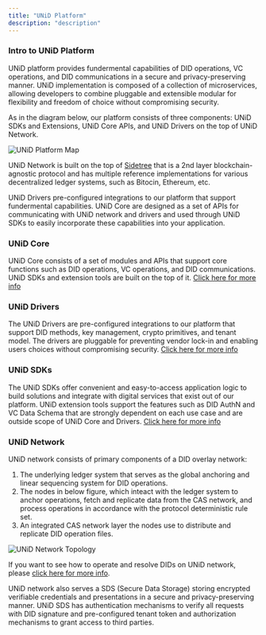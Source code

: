 ```yaml
---
title: "UNiD Platform"
description: "description"
---
```


### Intro to UNiD Platform

UNiD platform provides fundermental capabilities of DID operations, VC operations, and DID communications in a secure and privacy-preserving manner. UNiD implementation is composed of a collection of microservices, allowing developers to combine pluggable and extensible modular for flexibility and freedom of choice without compromising security.

As in the diagram below, our platform consists of three components: UNiD SDKs and Extensions, UNiD Core APIs, and UNiD Drivers on the top of UNiD Network.

![UNiD Platform Map](./assets/unid-platform-diagram.png)

UNiD Network is built on the top of [Sidetree](https://identity.foundation/sidetree/spec/) that is a 2nd layer blockchain-agnostic protocol and has multiple reference implementations for various decentralized ledger systems, such as Bitocin, Ethereum, etc.

UNiD Drivers pre-configured integrations to our platform that support fundermental capabilities. UNiD Core are designed as a set of APIs for communicating with UNiD network and drivers and used through UNiD SDKs to easily incorporate these capabilities into your application.

### UNiD Core

UNiD Core consists of a set of modules and APIs that support core functions such as DID operations, VC operations, and DID communications. UNiD SDKs and extension tools are built on the top of it. [Click here for more info](/unid/1-core)

### UNiD Drivers

The UNiD Drivers are pre-configured integrations to our platform that support DID methods, key management, crypto primitives, and tenant model. The drivers are pluggable for preventing vendor lock-in and enabling users choices without compromising security. [Click here for more info](/unid/2-drivers)

### UNiD SDKs

The UNiD SDKs offer convenient and easy-to-access application logic to build solutions and integrate with digital services that exist out of our platform. UNiD extension tools support the features such as DID AuthN and VC Data Schema that are strongly dependent on each use case and are outside scope of UNiD Core and Drivers. [Click here for more info](/unid/3-extensions)

### UNiD Network

UNiD network consists of primary components of a DID overlay network:

1. The underlying ledger system that serves as the global anchoring and linear sequencing system for DID operations.
2. The nodes in below figure, which inteact with the ledger system to anchor operations, fetch and replicate data from the CAS network, and process operations in accordance with the protocol deterministic rule set.
3. An integrated CAS network layer the nodes use to distribute and replicate DID operation files.

![UNiD Network Topology](./assets/unid-network.png)

If you want to see how to operate and resolve DIDs on UNiD network, please [click here for more info]().

UNiD network also serves a SDS (Secure Data Storage) storing encrypted verifiable credentials and presentations in a secure and privacy-preserving manner. UNiD SDS has authentication mechanisms to verify all requests with DID signature and pre-configured tenant token and authorization mechanisms to grant access to third parties.

<!--
![UNiD SDS Example](./assets/unid-sds-example.png)
-->
